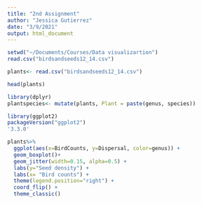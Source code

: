 ```yaml
---
title: "2nd Assignment"
author: "Jessica Gutierrez"
date: "3/9/2021"
output: html_document
---
```


```r
setwd("~/Documents/Courses/Data visualizartion")
read.csv("birdsandseeds12_14.csv")

plants<- read.csv("birdsandseeds12_14.csv")

head(plants)

```


```r
library(dplyr)
plantspecies<- mutate(plants, Plant = paste(genus, species))
```


```r
library(ggplot2)
packageVersion("ggplot2")
'3.3.0'
```

```r
plants%>%
  ggplot(aes(x=BirdCounts, y=Dispersal, color=genus)) +
  geom_boxplot()+
  geom_jitter(width=0.15, alpha=0.5) +
  labs(y="Seed density") +
  labs(x= "Bird counts") +
  theme(legend.position="right") +
  coord_flip() +
  theme_classic()
```

